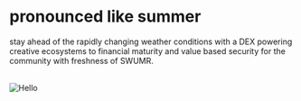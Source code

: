 # pronounced like summer

stay ahead of the rapidly changing weather conditions with a DEX powering creative ecosystems to financial maturity and value based security for the community with freshness of SWUMR.

<br />


<Image src="/SWUMR_V1.0.png" alt="Hello" width={540} height={500} />
